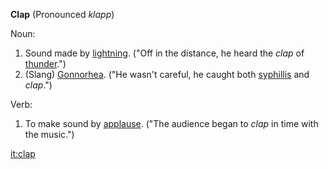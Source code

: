 '''Clap''' (Pronounced ''klapp'')

Noun:
#Sound made by [[lightning]]. ("Off in the distance, he heard the ''clap'' of [[thunder]].")
#(Slang) [[Gonnorhea]].  ("He wasn't careful, he caught both [[syphillis]] and ''clap''.")
Verb:
#To make sound by [[applause]].  ("The audience began to ''clap'' in time with the music.")

[[it:clap]]